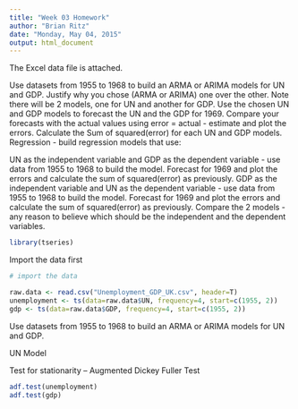 ```yaml
---
title: "Week 03 Homework"
author: "Brian Ritz"
date: "Monday, May 04, 2015"
output: html_document
---
```



The Excel data file is attached.

Use datasets from 1955 to 1968 to build an ARMA or ARIMA models for UN and GDP.
Justify why you chose (ARMA or ARIMA) one over the other.  Note there will be 2 models, one for UN and another for GDP.
Use the chosen UN and GDP models to forecast the UN and the GDP for 1969.
Compare your forecasts with the actual values using error = actual - estimate and plot the errors.
Calculate the Sum of squared(error) for each UN and GDP models.
Regression - build regression models that use:

UN as the independent variable and GDP as the dependent variable - use data from 1955 to 1968 to build the model. Forecast for 1969 and plot the errors and calculate the sum of squared(error) as previously.
GDP as the independent variable and UN as the dependent variable - use data from 1955 to 1968 to build the model. Forecast for 1969 and plot the errors and calculate the sum of squared(error) as previously.
Compare the 2 models - any reason to believe which should be the independent and the dependent variables.

```r
library(tseries)
```


Import the data first
```r
# import the data

raw.data <- read.csv("Unemployment_GDP_UK.csv", header=T)
unemployment <- ts(data=raw.data$UN, frequency=4, start=c(1955, 2))
gdp <- ts(data=raw.data$GDP, frequency=4, start=c(1955, 2))

```

Use datasets from 1955 to 1968 to build an ARMA or ARIMA models for UN and GDP.

UN Model

Test for stationarity -- Augmented Dickey Fuller Test
```r
adf.test(unemployment)
adf.test(gdp)
```

